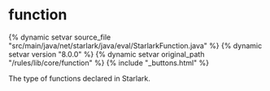 <html devsite>
<head>
  <meta name="project_path" value="/_project.yaml">
  <meta name="book_path" value="/versions/8.0.0/_book.yaml">
</head>
<body>

<h1 class="page-title" id="modules.function">function</h1>

{% dynamic setvar source_file "src/main/java/net/starlark/java/eval/StarlarkFunction.java" %}
{% dynamic setvar version "8.0.0" %}
{% dynamic setvar original_path "/rules/lib/core/function" %}
{% include "_buttons.html" %}
<!-- {% raw %} -->

The type of functions declared in Starlark.



</body>
</html>

<!-- {% endraw %} -->
